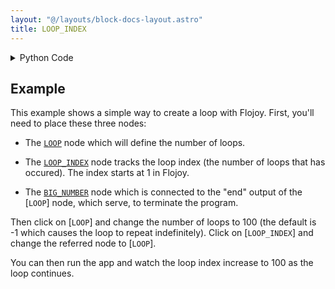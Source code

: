 ```yaml
---
layout: "@/layouts/block-docs-layout.astro"
title: LOOP_INDEX
---
```



<PythonDocsDisplay docstring={docstring} />

<details>
<summary>Python Code</summary>

```python
from flojoy import (
    flojoy,
    Scalar,
    OrderedPair,
    SmallMemory,
    NodeReference,
)
from typing import Optional


memory_key = "LOOP_INDEX"


@flojoy
def LOOP_INDEX(
    loop_node: NodeReference,
    default: Optional[OrderedPair | Scalar] = None,
) -> Scalar:
    """The LOOP_INDEX node loads the loop index from the LOOP node.

    A loop index in Flojoy starts at 1 and increases by 1 for each loop.

    Parameters
    ----------
    loop_node : str
        The LOOP node to track the loop index from.

    Returns
    -------
    Scalar
        The loop index in Scalar form.
    """

    ref_loop_node = loop_node.unwrap()

    if ref_loop_node == "" or "LOOP" not in ref_loop_node:
        raise ValueError("A LOOP node id must be given.")

    loop_info = SmallMemory().read_memory(ref_loop_node, "loop-info")
    if loop_info is None:
        c = 1
    else:
        c = loop_info.get("current_iteration")

    return Scalar(c=float(c))

```

[Find this Flojoy Block on GitHub](https://github.com/flojoy-ai/blocks/blob/main/blocks/LOGIC_GATES/LOOP_TOOLS/LOOP_INDEX/LOOP_INDEX.py)

</details>

## Example

<GetHelpWidget />

<AppDisplay app={app} blockName="LOOP_INDEX" client:visible />

This example shows a simple way to create a loop with Flojoy.
First, you'll need to place these three nodes:

- The [`LOOP`](https://github.com/flojoy-io/nodes/blob/main/LOGIC_GATES/LOOPS/LOOP/LOOP.py) node which will define the number of loops.

- The [`LOOP_INDEX`](https://github.com/flojoy-io/nodes/blob/main/LOGIC_GATES/) node tracks the loop index (the number of loops that has occured). The index starts at 1 in Flojoy.

- The [`BIG_NUMBER`](https://github.com/flojoy-io/nodes/blob/main/VISUALIZERS/PLOTLY/BIG_NUMBER/BIG_NUMBER.py) node which is connected to the "end" output of the [`LOOP`] node, which serve, to terminate the program.

Then click on [`LOOP`] and change the number of loops to 100 (the default is -1 which causes the loop to repeat indefinitely). Click on [`LOOP_INDEX`] and change the referred node to [`LOOP`].

You can then run the app and watch the loop index increase to 100 as the loop continues.

